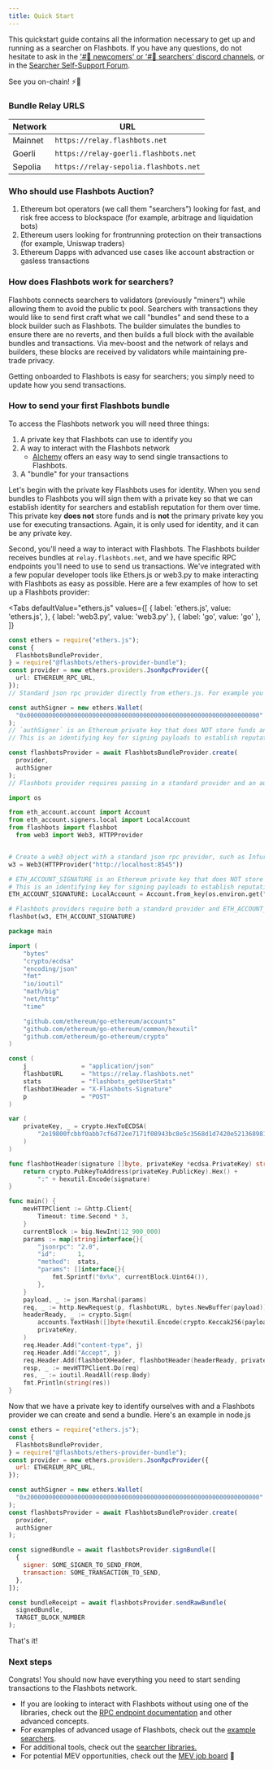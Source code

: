 ```yaml
---
title: Quick Start
---
```



This quickstart guide contains all the information necessary to get up and running as a searcher on Flashbots. If you have any questions, do not hesitate to ask in the ['#🐣 newcomers' or '#🤖 searchers' discord channels](https://discord.com/invite/7hvTycdNcK), or in the [Searcher Self-Support Forum](https://collective.flashbots.net/c/searchers/12).

See you on-chain! ⚡🤖

### Bundle Relay URLS

| Network | URL |
| --- | --- |
| Mainnet | `https://relay.flashbots.net` |
| Goerli | `https://relay-goerli.flashbots.net` |
| Sepolia | `https://relay-sepolia.flashbots.net` |

### Who should use Flashbots Auction?

1. Ethereum bot operators (we call them "searchers") looking for fast, and risk free access to blockspace (for example, arbitrage and liquidation bots)
2. Ethereum users looking for frontrunning protection on their transactions (for example, Uniswap traders)
3. Ethereum Dapps with advanced use cases like account abstraction or gasless transactions

### How does Flashbots work for searchers?

Flashbots connects searchers to validators (previously "miners") while allowing them to avoid the public tx pool. Searchers with transactions they would like to send first craft what we call "bundles" and send these to a block builder such as Flashbots. The builder simulates the bundles to ensure there are no reverts, and then builds a full block with the available bundles and transactions. Via mev-boost and the network of relays and builders, these blocks are received by validators while maintaining pre-trade privacy.

Getting onboarded to Flashbots is easy for searchers; you simply need to update how you send transactions.

### How to send your first Flashbots bundle

To access the Flashbots network you will need three things:

1. A private key that Flashbots can use to identify you
2. A way to interact with the Flashbots network
   - [Alchemy](https://docs.alchemy.com/docs/how-to-send-a-private-transaction-on-ethereum?a=fb) offers an easy way to send single transactions to Flashbots.
3. A "bundle" for your transactions

Let's begin with the private key Flashbots uses for identity. When you send bundles to Flashbots you will sign them with a private key so that we can establish identity for searchers and establish reputation for them over time. This private key **does not** store funds and is **not** the primary private key you use for executing transactions. Again, it is only used for identity, and it can be any private key.

Second, you'll need a way to interact with Flashbots. The Flashbots builder receives bundles at `relay.flashbots.net`, and we have specific RPC endpoints you'll need to use to send us transactions. We've integrated with a few popular developer tools like Ethers.js or web3.py to make interacting with Flashbots as easy as possible. Here are a few examples of how to set up a Flashbots provider:

<Tabs
  defaultValue="ethers.js"
  values={[
    { label: 'ethers.js', value: 'ethers.js', },
    { label: 'web3.py', value: 'web3.py' },
    { label: 'go', value: 'go' },
  ]}
>
<TabItem value="ethers.js">

```ts
const ethers = require("ethers.js");
const {
  FlashbotsBundleProvider,
} = require("@flashbots/ethers-provider-bundle");
const provider = new ethers.providers.JsonRpcProvider({
  url: ETHEREUM_RPC_URL,
});
// Standard json rpc provider directly from ethers.js. For example you can use Infura, Alchemy, or your own node.

const authSigner = new ethers.Wallet(
  "0x0000000000000000000000000000000000000000000000000000000000000000"
);
// `authSigner` is an Ethereum private key that does NOT store funds and is NOT your bot's primary key.
// This is an identifying key for signing payloads to establish reputation and whitelisting

const flashbotsProvider = await FlashbotsBundleProvider.create(
  provider,
  authSigner
);
// Flashbots provider requires passing in a standard provider and an auth signer
```

</TabItem>
<TabItem value="web3.py">

```python
import os

from eth_account.account import Account
from eth_account.signers.local import LocalAccount
from flashbots import flashbot
  from web3 import Web3, HTTPProvider


# Create a web3 object with a standard json rpc provider, such as Infura, Alchemy, or your own node.
w3 = Web3(HTTPProvider("http://localhost:8545"))

# ETH_ACCOUNT_SIGNATURE is an Ethereum private key that does NOT store funds and is NOT your bot's primary key.
# This is an identifying key for signing payloads to establish reputation and whitelisting
ETH_ACCOUNT_SIGNATURE: LocalAccount = Account.from_key(os.environ.get("ETH_SIGNATURE_KEY"))

# Flashbots providers require both a standard provider and ETH_ACCOUNT_SIGNATURE (to establish reputation)
flashbot(w3, ETH_ACCOUNT_SIGNATURE)
```

</TabItem>
<TabItem value="go">

```go
package main

import (
	"bytes"
	"crypto/ecdsa"
	"encoding/json"
	"fmt"
	"io/ioutil"
	"math/big"
	"net/http"
	"time"

	"github.com/ethereum/go-ethereum/accounts"
	"github.com/ethereum/go-ethereum/common/hexutil"
	"github.com/ethereum/go-ethereum/crypto"
)

const (
	j               = "application/json"
	flashbotURL     = "https://relay.flashbots.net"
	stats           = "flashbots_getUserStats"
	flashbotXHeader = "X-Flashbots-Signature"
	p               = "POST"
)

var (
	privateKey, _ = crypto.HexToECDSA(
		"2e19800fcbbf0abb7cf6d72ee7171f08943bc8e5c3568d1d7420e52136898154",
	)
)

func flashbotHeader(signature []byte, privateKey *ecdsa.PrivateKey) string {
	return crypto.PubkeyToAddress(privateKey.PublicKey).Hex() +
		":" + hexutil.Encode(signature)
}

func main() {
	mevHTTPClient := &http.Client{
		Timeout: time.Second * 3,
	}
	currentBlock := big.NewInt(12_900_000)
	params := map[string]interface{}{
		"jsonrpc": "2.0",
		"id":      1,
		"method":  stats,
		"params": []interface{}{
			fmt.Sprintf("0x%x", currentBlock.Uint64()),
		},
	}
	payload, _ := json.Marshal(params)
	req, _ := http.NewRequest(p, flashbotURL, bytes.NewBuffer(payload))
	headerReady, _ := crypto.Sign(
		accounts.TextHash([]byte(hexutil.Encode(crypto.Keccak256(payload)))),
		privateKey,
	)
	req.Header.Add("content-type", j)
	req.Header.Add("Accept", j)
	req.Header.Add(flashbotXHeader, flashbotHeader(headerReady, privateKey))
	resp, _ := mevHTTPClient.Do(req)
	res, _ := ioutil.ReadAll(resp.Body)
	fmt.Println(string(res))
}
```

</TabItem>
</Tabs>

Now that we have a private key to identify ourselves with and a Flashbots provider we can create and send a bundle. Here's an example in node.js

```js
const ethers = require("ethers.js");
const {
  FlashbotsBundleProvider,
} = require("@flashbots/ethers-provider-bundle");
const provider = new ethers.providers.JsonRpcProvider({
  url: ETHEREUM_RPC_URL,
});

const authSigner = new ethers.Wallet(
  "0x2000000000000000000000000000000000000000000000000000000000000000"
);
const flashbotsProvider = await FlashbotsBundleProvider.create(
  provider,
  authSigner
);

const signedBundle = await flashbotsProvider.signBundle([
  {
    signer: SOME_SIGNER_TO_SEND_FROM,
    transaction: SOME_TRANSACTION_TO_SEND,
  },
]);

const bundleReceipt = await flashbotsProvider.sendRawBundle(
  signedBundle,
  TARGET_BLOCK_NUMBER
);
```

That's it!

### Next steps

Congrats! You should now have everything you need to start sending transactions to the Flashbots network.

- If you are looking to interact with Flashbots without using one of the libraries, check out the [RPC endpoint documentation](/flashbots-auction/searchers/advanced/rpc-endpoint) and other advanced concepts.
- For examples of advanced usage of Flashbots, check out the [example searchers](/flashbots-auction/searchers/example-searchers/simple-arbitrage-bot).
- For additional tools, check out the [searcher libraries.](/flashbots-auction/searchers/libraries/ethers-js-provider)
- For potential MEV opportunities, check out the [MEV job board](https://github.com/flashbots/mev-job-board) 🤠
